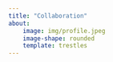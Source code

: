 ```yaml
---
title: "Collaboration"
about: 
    image: img/profile.jpeg
    image-shape: rounded
    template: trestles
---
```


